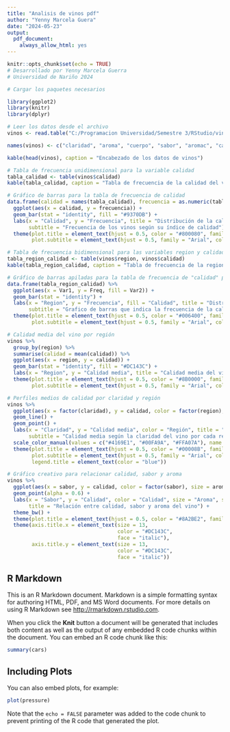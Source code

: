 ```yaml
---
title: "Analisis de vinos pdf"
author: "Yenny Marcela Guera"
date: "2024-05-23"
output: 
  pdf_document:
    always_allow_html: yes
---
```


```r
knitr::opts_chunk$set(echo = TRUE)
# Desarrollado por Yenny Marcela Guerra
# Universidad de Nariño 2024

# Cargar los paquetes necesarios

library(ggplot2)
library(knitr)
library(dplyr)

# Leer los datos desde el archivo
vinos <- read.table("C:/Programacion Universidad/Semestre 3/RStudio/vinos.txt", header = TRUE, quote="\\")

names(vinos) <- c("claridad", "aroma", "cuerpo", "sabor", "aromac", "calidad", "region")

kable(head(vinos), caption = "Encabezado de los datos de vinos")

# Tabla de frecuencia unidimensional para la variable calidad
tabla_calidad <- table(vinos$calidad)
kable(tabla_calidad, caption = "Tabla de frecuencia de la calidad del vino")

# Gráfico de barras para la tabla de frecuencia de calidad
data.frame(calidad = names(tabla_calidad), frecuencia = as.numeric(tabla_calidad)) %>%
  ggplot(aes(x = calidad, y = frecuencia)) +
  geom_bar(stat = "identity", fill = "#9370DB") +
  labs(x = "Calidad", y = "Frecuencia", title = "Distribución de la calidad del vino",
       subtitle = "Frecuencia de los vinos según su índice de calidad") +
  theme(plot.title = element_text(hjust = 0.5, color = "#800080", family = "Arial", size = 20, face = "bold"),
        plot.subtitle = element_text(hjust = 0.5, family = "Arial", color = "#8B008B"))

# Tabla de frecuencia bidimensional para las variables region y calidad
tabla_region_calidad <- table(vinos$region, vinos$calidad)
kable(tabla_region_calidad, caption = "Tabla de frecuencia de la region y calidad del vino")

# Gráfico de barras apiladas para la tabla de frecuencia de "calidad" por región
data.frame(tabla_region_calidad) %>%
  ggplot(aes(x = Var1, y = Freq, fill = Var2)) +
  geom_bar(stat = "identity") +
  labs(x = "Region", y = "Frecuencia", fill = "Calidad", title = "Distribución de la calidad del vino por region",
       subtitle = "Grafico de barras que indica la frecuencia de la calidad por la region") +
  theme(plot.title = element_text(hjust = 0.5, color = "#006400", family = "Arial", size = 20, face = "bold"),
        plot.subtitle = element_text(hjust = 0.5, family = "Arial", color = "#556B2F"))

# Calidad media del vino por región
vinos %>%
  group_by(region) %>%
  summarise(calidad = mean(calidad)) %>%
  ggplot(aes(x = region, y = calidad)) +
  geom_bar(stat = "identity", fill = "#DC143C") +
  labs(x = "Region", y = "Calidad media", title = "Calidad media del vino por region") +
  theme(plot.title = element_text(hjust = 0.5, color = "#8B0000", family = "Arial", size = 20, face = "bold"),
        plot.subtitle = element_text(hjust = 0.5, family = "Arial", color = "#B22222"))

# Perfiles medios de calidad por claridad y región
vinos %>%
  ggplot(aes(x = factor(claridad), y = calidad, color = factor(region), group = factor(region))) +
  geom_line() +
  geom_point() +
  labs(x = "Claridad", y = "Calidad media", color = "Región", title = "Perfiles medios de calidad por claridad y región",
       subtitle = "Calidad media según la claridad del vino por cada región") +
  scale_color_manual(values = c("#4169E1", "#00FA9A", "#FFA07A"), name = "Región") +
  theme(plot.title = element_text(hjust = 0.5, color = "#00008B", family = "Arial", size = 20, face = "bold"),
        plot.subtitle = element_text(hjust = 0.5, family = "Arial", color = "#00688B"),
        legend.title = element_text(color = "blue"))

# Gráfico creativo para relacionar calidad, sabor y aroma
vinos %>%
  ggplot(aes(x = sabor, y = calidad, color = factor(sabor), size = aroma, shape = factor(region))) +
  geom_point(alpha = 0.6) +
  labs(x = "Sabor", y = "Calidad", color = "Calidad", size = "Aroma", shape = "Region",
       title = "Relación entre calidad, sabor y aroma del vino") +
  theme_bw() +
  theme(plot.title = element_text(hjust = 0.5, color = "#8A2BE2", family = "Arial", size = 20, face = "bold")) +
  theme(axis.title.x = element_text(size = 13,
                                    color = "#DC143C",
                                    face = "italic"),
        axis.title.y = element_text(size = 13,
                                    color = "#DC143C",
                                    face = "italic")) 
```

## R Markdown

This is an R Markdown document. Markdown is a simple formatting syntax for authoring HTML, PDF, and MS Word documents. For more details on using R Markdown see <http://rmarkdown.rstudio.com>.

When you click the **Knit** button a document will be generated that includes both content as well as the output of any embedded R code chunks within the document. You can embed an R code chunk like this:

```r
summary(cars)
```

## Including Plots

You can also embed plots, for example:

```r
plot(pressure)
```

Note that the `echo = FALSE` parameter was added to the code chunk to prevent printing of the R code that generated the plot.
